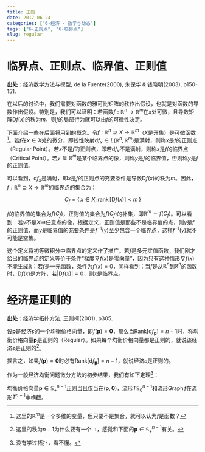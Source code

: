 ```yaml
---
title: 正则
date: 2017-06-24
categories: ["6-经济 - 数学与动态"]
tags: ["6-正则点", "6-临界点"]
slug: regular
---
```


# 临界点、正则点、临界值、正则值

**出处**：经济数学方法与模型, de la Fuente(2000), 朱保华 & 钱晓明(2003), p150-151.

在以后的讨论中，我们需要对函数的雅可比矩阵的秩作出假设，也就是对函数的导数作出假设。特别是，我们可以证明：若函数$f:\mathbb{R}^n\to\mathbb{R}^m$在$x$处可微，且导数矩阵$\mathrm{D}f(x)$的秩为$m$，则$f$的局部行为就可以由$f$的可微性决定。

下面介绍一些在后面将用到的概念。令$f:\mathbb{R}^n\supseteq X\to\mathbb{R}^m$（$X$是开集）是可微函数^[这里的$\mathbb{R}^m$是一个多维的变量，但只要不是集合，就可以认为$f$是函数？]。若$f$在$x\in X$处的微分，即线性映射$\mathrm{d}f_{x}\in L(\mathbb{R}^n,\mathbb{R}^m)$是满射，则称$x$是$f$的正则点（Regular Point）。若$x$不是$f$的正则点，即若$\mathrm{d}f_{x}$不是满射，则称$x$是$f$的临界点（Critical Point）。若$y\in\mathbb{R}^m$是某个临界点的像，则称$y$是$f$的临界值，否则称$y$是$f$的正则值。

可以看到，$\mathrm{d}f_x$是满射，即$x$是$f$的正则点的充要条件是导数$\mathrm{D}f(x)$的秩为$m$。因此，$f:\mathbb{R}^n\supseteq X\to\mathbb{R}^m$的临界点的集合为：

$$
C_f=\left\{\,x\in X;\,\text{rank}\,[\mathrm{D}f(x)]<m\,\right\}
$$

$f$的临界值的集合为$f(C_f)$，正则值的集合为$f(C_f)$的补集，即$\mathbb{R}^m\sim f(C_f)$。可以看到：若$y$不是$X$中任意点的像，根据定义，正则值是那些不是临界值的点，则$y$是$f$的正则值，而$y$是临界值的充要条件是$f^{-1}(y)$至少包含一个临界点，这样$f^{-1}(y)$就不可能是空集。

这个定义将初等微积分中临界点的定义作了推广。若$f$是多元实值函数，我们刚才给出的临界点的定义等价于条件“梯度$\nabla f(x)$是零向量”，因为只有这种情形$\nabla f(x)$不能生成$\mathbb{R}$；若$f$是一元函数，条件为$f'(x)=0$，同样看到：当$f$是从$\mathbb{R}^n$到$\mathbb{R}^n$的函数时，$\mathrm{D}f(x)$是方阵，若$|\mathrm{D}f(x)|=0$，则$x$是临界点。

# 经济是正则的

**出处**：经济学拓扑方法, 王则柯(2001), p305.

设$\pmb{p}$是经济$\varepsilon$的一个均衡价格向量，即$f(\pmb{p})=\pmb{0}$，那么当$\mathrm{Rank}[\mathrm{d}f_{\pmb{p}}]=n-1$时，称均衡价格向量$\pmb{p}$是正则的（Regular）。如果每个均衡价格向量都是正则的，就说该经济$\varepsilon$是正则的^[这里的秩为$n-1$为什么要有一个`-1`，感觉和下面的$\pmb{p}\in\mathbb{S}_+^{n-1}$有关。]。

换言之，如果$f(\pmb{p})=\pmb{0}$时必有$\mathrm{Rank}[\mathrm{d}f_{\pmb{p}}]=n-1$，就说经济$\varepsilon$是正则的。

作为一般经济均衡问题微分方法的初步结果，我们有如下定理^[没有学过拓扑，看不懂。]：

均衡价格向量$\pmb{p}\in\mathbb{S}_+^{n-1}$正则当且仅当在$(\pmb{p},\pmb{0})$，流形$T\mathbb{S}_0^{n-1}$和流形$\text{Graph}\,f$在流形$T^{n-1}$中横截。